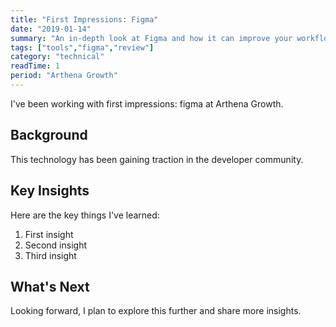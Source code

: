 ```yaml
---
title: "First Impressions: Figma"
date: "2019-01-14"
summary: "An in-depth look at Figma and how it can improve your workflow."
tags: ["tools","figma","review"]
category: "technical"
readTime: 1
period: "Arthena Growth"
---
```


I've been working with first impressions: figma at Arthena Growth.

## Background

This technology has been gaining traction in the developer community.

## Key Insights

Here are the key things I've learned:

1. First insight
2. Second insight
3. Third insight

## What's Next

Looking forward, I plan to explore this further and share more insights.

